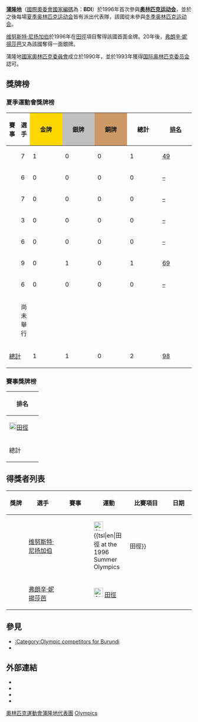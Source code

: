 {{Infobox Country Olympics|NOC=BDI}}
'''[[蒲隆地|蒲隆地]]'''（[[國際奧委會國家編碼列表|國際奧委會國家編碼]]為：'''BDI'''）於1996年首次參與'''[[奥林匹克运动会|奥林匹克运动会]]'''，並於之後每場[[夏季奥林匹克运动会|夏季奥林匹克运动会]]皆有派出代表隊，該國從未參與[[冬季奥林匹克运动会|冬季奥林匹克运动会]]。

[[维努斯特·尼扬加伯|维努斯特·尼扬加伯]]於1996年在[[田徑|田徑]]項目奪得該國首面金牌。20年後，[[弗朗辛·妮揚莎芭|弗朗辛·妮揚莎芭]]又為該國奪得一面銀牌。

蒲隆地[[國家奧林匹克委員會|國家奧林匹克委員會]]成立於1990年，並於1993年獲得[[国际奥林匹克委员会|国际奥林匹克委员会]]認可。

==獎牌榜==
=== 夏季運動會獎牌榜 ===
{| class="wikitable" style="text-align:center; font-size:90%;"
|-
!賽事
!選手
|style="background:gold; width:4.5em; font-weight:bold;"|金牌
|style="background:silver; width:4.5em; font-weight:bold;"|銀牌
|style="background:#cc9966; width:4.5em; font-weight:bold;"|銅牌
!style="width:4.5em; font-weight:bold;"|總計
!style="width:4.5em; font-weight:bold;"|[[奧林匹克運動會獎牌榜|排名]]
|-
|align=left| {{GamesName|SOG|1996}} || 7 || 1 || 0 || 0 || 1 || [[1996年夏季奥林匹克运动会奖牌榜|49]]
|- 
|align=left| {{GamesName|SOG|2000}} || 6 ||  0 || 0 || 0 || 0 || [[2000年夏季奥林匹克运动会奖牌榜|–]]
|-
|align=left| {{GamesName|SOG|2004}} || 7 ||  0 || 0 || 0 || 0 || [[2004年夏季奥林匹克运动会奖牌榜|–]]
|-
|align=left| {{GamesName|SOG|2008}} || 3 || 0 || 0 || 0 || 0 || [[2008年夏季奥林匹克运动会奖牌榜|–]]
|-
|align=left| {{GamesName|SOG|2012}} || 6 || 0 || 0 || 0 || 0 || [[2012年夏季奥林匹克运动会奖牌榜|–]]
|-
|align=left| {{GamesName|SOG|2016}} || 9 || 0 || 1 || 0 || 1 || [[2016年夏季奧林匹克運動會獎牌榜|69]]
|-
|align=left| {{GamesName|SOG|2020}} || 6 || 0 || 0 || 0 || 0 || [[2020年夏季奥林匹克运动会奖牌榜|–]]

|-
|align=left| {{GamesName|SOG|2024}} || colspan=6; rowspan=1 | 尚未舉行
|-
!colspan=2| [[奥林匹克运动会奖牌统计|總計]] !! 1 !! 1 !! 0 !! 2 !! [[奥林匹克运动会奖牌统计|98]]
|}

=== 賽事獎牌榜 ===
{| {{MedalTable|type=運動}}
!style="width:4.5em; font-weight:bold;"|排名
|-
|align=left| [[File:Athletics_pictogram.svg|20px]][[夏季奧林匹克運動會田徑比賽|田徑]] || 1 || 1 || 0 || 2|| [[夏季奥林匹克运动会田径比赛|59]]
|-
! 總計 || 1 || 1 || 0 || 2!! [[奥林匹克运动会奖牌统计|98]]
|}

== 得獎者列表 ==
{| class="wikitable sortable" style="font-size:90%"
|-
! width="70"| 獎牌
! width="170"| 選手
! width="150"| 賽事
! width="100"| 運動
! width="180"| 比賽項目
! width="120"| 日期
|-
| {{gold medal}} || [[维努斯特·尼扬加伯|维努斯特·尼扬加伯]] || {{GamesName|SOG|1996}} || [[Image:Athletics_pictogram.svg|25px]] {{tsl|en|田徑 at the 1996 Summer Olympics||田徑}} || {{tsl|en|Athletics at the 1996 Summer Olympics - Men's 5000 metres|1996年夏季奧林匹克運動會田徑比賽－男子5000米|男子5000公尺}} || {{dts|1996年8月3日}}
|-
| {{silver medal}} || [[弗朗辛·妮揚莎芭|弗朗辛·妮揚莎芭]] || {{GamesName|SOG|2016}} || [[Image:Athletics_pictogram.svg|25px]] [[2016年夏季奧林匹克運動會田徑比賽|田徑]] || {{tsl|en|Athletics at the 2016 Summer Olympics - Women's 800 metres|2016年夏季奧林匹克運動會田徑比賽－女子800米|女子800公尺}} || {{dts|2016年8月20日}}
|}

== 參見 ==
* [[:Category:Olympic_competitors_for_Burundi|:Category:Olympic competitors for Burundi]]
* {{tsl|en|Burundi at the Paralympics||Burundi at the Paralympics}}

== 外部連結 ==
* {{cite web |title=Burundi |publisher=International Olympic Committee |url=http://www.olympic.org/burundi |accessdate=2017-03-10 |archive-date=2017-07-18 |archive-url=https://web.archive.org/web/20170718054247/https://www.olympic.org/burundi |dead-url=no }}
* {{IOC medals|NOC=BDI}}
* {{cite web |title=Olympic Medal Winners |publisher=International Olympic Committee |url=http://www.olympic.org/athletes?search=1&countryname=burundi |access-date=2017-03-10 |archive-date=2021-02-04 |archive-url=https://web.archive.org/web/20210204125631/https://www.olympic.org/athletes?search=1&countryname=burundi |dead-url=no }}
* {{cite web |title=Burundi |publisher=Sports-Reference.com |url=http://www.sports-reference.com/olympics/countries/BDI |accessdate=2017-03-10 |archive-date=2009-02-20 |archive-url=https://web.archive.org/web/20090220002916/http://www.sports-reference.com/olympics/countries/BDI/ |dead-url=yes }}

{{Nations at the Olympics}}

[[Category:奧林匹克運動會蒲隆地代表團|]]
[[Category:布隆迪體育|Olympics]]